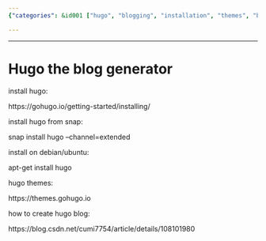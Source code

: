 ```yaml
---
{"categories": &id001 ["hugo", "blogging", "installation", "themes", "blog generator"], "category": "Tutorial", "date": "2022-05-28 19:13:40", "description": "This text serves as a comprehensive guide for installing and utilizing Hugo, a widely-used blog generator. It offers step-by-step instructions on how to download and set up the software, along with recommendations on selecting and implementing various themes to enhance your Hugo blog.", "tags": *id001, "title": "Master Hugo: A Comprehensive Guide To Installing And Theming Your Blog"}

---
```


------

# Hugo the blog generator

install hugo:

https://gohugo.io/getting-started/installing/

install hugo from snap:

snap install hugo --channel=extended

install on debian/ubuntu:

apt-get install hugo

hugo themes:

https://themes.gohugo.io

how to create hugo blog:

https://blog.csdn.net/cumi7754/article/details/108101980


